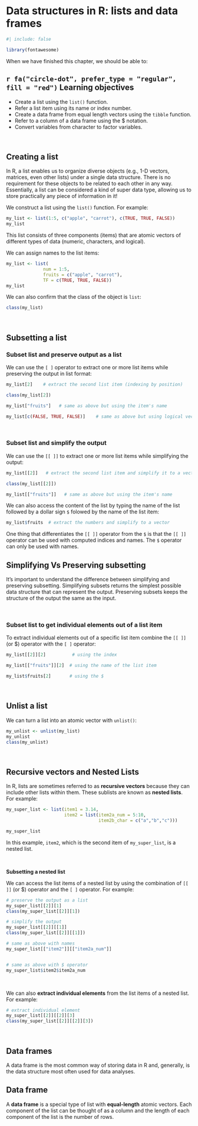 # Data structures in R: lists and data frames {#sec-lists}

```r
#| include: false

library(fontawesome)
```

When we have finished this chapter, we should be able to:

::: {.callout-caution icon="false"}
## `r fa("circle-dot", prefer_type = "regular", fill = "red")` Learning objectives

-   Create a list using the `list()` function.
-   Refer a list item using its name or index number.
-   Create a data frame from equal length vectors using the `tibble` function.
-   Refer to a column of a data frame using the \$ notation.
-   Convert variables from character to factor variables.
:::

 

## Creating a list

In R, a list enables us to organize diverse objects (e.g., 1-D vectors, matrices, even other lists) under a single data structure. There is no requirement for these objects to be related to each other in any way. Essentially, a list can be considered a kind of super data type, allowing us to store practically any piece of information in it!

We construct a list using the `list()` function. For example:

```r
my_list <- list(1:5, c("apple", "carrot"), c(TRUE, TRUE, FALSE))
my_list
```

This list consists of three components (items) that are atomic vectors of different types of data (numeric, characters, and logical).

We can assign names to the list items:

```r
my_list <- list(
              num = 1:5, 
              fruits = c("apple", "carrot"), 
              TF = c(TRUE, TRUE, FALSE))
my_list
```

We can also confirm that the class of the object is `list`:

```r
class(my_list)
```

 

## Subsetting a list

### Subset list and preserve output as a list

We can use the `[ ]` operator to extract one or more list items while preserving the output in list format:

```r
my_list[2]    # extract the second list item (indexing by position)

class(my_list[2])
```


```r
my_list["fruits"]   # same as above but using the item's name
```


```r
my_list[c(FALSE, TRUE, FALSE)]    # same as above but using logical vectors (indexing by condition)
```

 

### Subset list and simplify the output

We can use the `[[ ]]` to extract one or more list items while simplifying the output:

```r
my_list[[2]]   # extract the second list item and simplify it to a vector

class(my_list[[2]])

my_list[["fruits"]]   # same as above but using the item's name
```

We can also access the content of the list by typing the name of the list followed by a dollar sign `$` folowed by the name of the list item:

```r
my_list$fruits  # extract the numbers and simplify to a vector
```

One thing that differentiates the `[[ ]]` operator from the `$` is that the `[[ ]]` operator can be used with computed indices and names. The `$` operator can only be used with names.

::: {.callout-important icon="false"}
## Simplifying Vs Preserving subsetting

It's important to understand the difference between simplifying and preserving subsetting. Simplifying subsets returns the simplest possible data structure that can represent the output. Preserving subsets keeps the structure of the output the same as the input.
:::

 

### Subset list to get individual elements out of a list item

To extract individual elements out of a specific list item combine the `[[ ]]` (or \$) operator with the `[ ]` operator:

```r
my_list[[2]][2]          # using the index

my_list[["fruits"]][2]  # using the name of the list item

my_list$fruits[2]       # using the $

```

 

## Unlist a list

We can turn a list into an atomic vector with `unlist()`:

```r
my_unlist <- unlist(my_list)
my_unlist
class(my_unlist)
```

 

## Recursive vectors and Nested Lists

In R, lists are sometimes referred to as **recursive vectors** because they can include other lists within them. These sublists are known as **nested lists**. For example:

```r
my_super_list <- list(item1 = 3.14,
                      item2 = list(item2a_num = 5:10,
                                   item2b_char = c("a","b","c")))

my_super_list
```


In this example, `item2`, which is the second item of `my_super_list`, is a nested list.

 

**Subsetting a nested list**

We can access the list items of a nested list by using the combination of `[[ ]]` (or \$) operator and the `[ ]` operator. For example:

```r
# preserve the output as a list
my_super_list[[2]][1]
class(my_super_list[[2]][1])

# simplify the output
my_super_list[[2]][[1]]
class(my_super_list[[2]][[1]])

# same as above with names
my_super_list[["item2"]][["item2a_num"]]


# same as above with $ operator
my_super_list$item2$item2a_num

```

 

We can also **extract individual elements** from the list items of a nested list. For example:

```r
# extract individual element
my_super_list[[2]][[2]][3]
class(my_super_list[[2]][[2]][3])
```



 

## Data frames

A data frame is the most common way of storing data in R and, generally, is the data structure most often used for data analyses.

::: {.callout-tip icon="false"}
## Data frame

A **data frame** is a special type of list with **equal-length** atomic vectors. Each component of the list can be thought of as a column and the length of each component of the list is the number of rows.
:::

 
